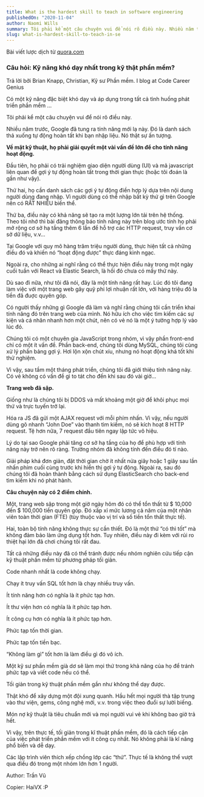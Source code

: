 ```yaml
---
title: What is the hardest skill to teach in software engineering
publishedOn: "2020-11-04"
author: Naomi Wills
summary: Tôi phải kể một câu chuyện vui để nói rõ điều này. Nhiều năm trước, Google đã tung ra tính năng mới lạ này. Đó là danh sách thả xuống tự động hoàn tất khi bạn nhập liệu. Nó thật sự ấn tượng...
slug: what-is-hardest-skill-to-teach-in-se
---
```


Bài viết lược dịch từ [quora.com](https://www.quora.com/What-is-the-hardest-skill-to-teach-in-software-engineering/answer/Brian-Knapp-1)

### <strong>Câu hỏi: Kỹ năng khó dạy nhất trong kỹ thật phần mềm?</strong>

Trả lời bởi Brian Knapp, Christian, Kỹ sư Phần mềm. I blog at Code Career Genius
<!-- more -->
Có một kỹ năng đặc biệt khó dạy và áp dụng trong tất cả tình huống phát triền phần mềm …

<!-- more -->
Tôi phải kể một câu chuyện vui để nói rõ điều này.

Nhiều năm trước, Google đã tung ra tính năng mới lạ này. Đó là danh sách thả xuống tự động hoàn tất khi bạn nhập liệu. Nó thật sự ấn tượng.

<b>Về mặt kỹ thuật, họ phải giải quyết một vài vấn đề lớn để cho tính năng hoạt động.</b>

Đầu tiên, họ phải có trải nghiệm giao diện người dùng (UI) và mã javascript liên quan để gợi ý tự động hoàn tất trong thời gian thực (hoặc tôi đoán là gần như vậy).

Thứ hai, họ cần danh sách các gợi ý tự động điền hợp lý dựa trên nội dung người dùng đang nhập. Vì người dùng có thể nhập bất kỳ thứ gì trên Google nên có RẤT NHIỀU biến thể.

Thứ ba, điều này có khả năng sẽ tạo ra một lượng lớn tải trên hệ thống. Theo tôi nhớ thì bài đăng thông báo tính năng này trên blog ước tính họ phải mở rộng cơ sở hạ tầng thêm 6 lần để hỗ trợ các HTTP request, truy vấn cơ sở dữ liệu, v.v…

Tại Google với quy mô hàng trăm triệu người dùng, thực hiện tất cả những điều đó và khiến nó “hoạt động được” thực đáng kinh ngạc.

Ngoài ra, cho những ai nghĩ rằng có thể thực hiện điều này trong một ngày cuối tuần với React và Elastic Search, là hồi đó chưa có mấy thứ này.

Dù sao đi nữa, như tôi đã nói, đây là một tính năng rất hay. Lúc đó tôi đang làm việc với một trang web gây quỹ phi lợi nhuận rất lớn, với hàng triệu đô la tiền đã đuợc quyên góp.

Có người thấy những gì Google đã làm và nghĩ rằng chúng tôi cần triển khai tính năng đó trên trang web của mình. Nó hữu ích cho việc tìm kiếm các sự kiện và cá nhân nhanh hơn một chút, nên có vẻ nó là một ý tưởng hợp lý vào lúc đó.

Chúng tôi có một chuyên gia JavaScript trong nhóm, vì vậy phần front-end chỉ có một ít vấn đề. Phần back-end, chúng tôi dùng MySQL, chúng tôi cùng xử lý phần bảng gợi ý. Hơi lộn xộn chút xíu, nhưng nó hoạt động khá tốt khi thử nghiệm.

Vì vậy, sau tầm một tháng phát triển, chúng tôi đã giới thiệu tính năng này. Có vẻ không có vấn đề gì to tát cho đến khi sau đó vài giờ…

<b>Trang web đã sập.</b>

Giống như là chúng tôi bị DDOS và mất khoảng một giờ để khôi phục mọi thứ và trực tuyến trở lại.

Hóa ra JS đã gửi một AJAX request với mỗi phím nhấn. Vì vậy, nếu người dùng gõ nhanh “John Doe” vào thanh tìm kiếm, nó sẽ kích hoạt 8 HTTP request. Tệ hơn nữa, 7 request đầu tiên ngay lập tức vô hiệu.

Lý do tại sao Google phải tăng cơ sở hạ tầng của họ để phù hợp với tính năng này trở nên rõ ràng. Trưởng nhóm đã không tính đến điều đó tí nào.

Giải pháp khá đơn giản, đặt thời gian chờ ít nhất nửa giây hoặc 1 giây sau lần nhấn phím cuối cùng trước khi hiển thị gợi ý tự động. Ngoài ra, sau đó chúng tôi đã hoàn thành bằng cách sử dụng ElasticSearch cho back-end tìm kiếm khi nó phát hành.

<b>Câu chuyện này có 2 điểm chính.</b>

Một, trang web sập trong một giờ ngày hôm đó có thể tổn thất từ $ 10,000 đến $ 100,000 tiền quyên góp. Đó xấp xỉ mức lương cả năm của một nhân viên toàn thời gian (FTE) (tùy thuộc vào vị trí và số tiền tổn thất thực tế).

Hai, toàn bộ tính năng không thực sự cần thiết. Đó là một thứ “có thì tốt” mà không đảm bảo làm ứng dụng tốt hơn. Tuy nhiên, điều này đi kèm với rủi ro thiệt hại lớn đã chơi chúng tôi rất đau.

Tất cả những điều này đã có thể tránh được nếu nhóm nghiên cứu tiếp cận kỹ thuật phần mềm từ phương pháp tối giản.

Code nhanh nhất là code không chạy.

Chạy ít truy vấn SQL tốt hơn là chạy nhiều truy vấn.

Ít tính năng hơn có nghĩa là ít phức tạp hơn.

Ít thư viện hơn có nghĩa là ít phức tạp hơn.

Ít công cụ hơn có nghĩa là ít phức tạp hơn.

Phức tạp tốn thời gian.

Phức tạp tốn tiền bạc.

“Không làm gì” tốt hơn là làm điều gì đó vô ích.

Một kỹ sư phần mềm già dơ sẽ làm mọi thứ trong khả năng của họ để tránh phức tạp và viết code nếu có thể.

Tối giản trong kỹ thuật phần mềm gần như không thể dạy được.

Thật khó để xây dựng một đội xung quanh. Hầu hết mọi người thà tập trung vào thư viện, gems, công nghệ mới, v.v. trong việc theo đuổi sự lười biếng.

Món nợ kỹ thuật là tiêu chuẩn mới và mọi người vui vẻ khi không bao giờ trả hết.

Vì vậy, trên thực tế, tối giản trong kĩ thuật phần mềm, đó là cách tiếp cận của việc phát triển phần mềm với ít công cụ nhất. Nó không phải là kĩ năng phổ biến và dễ dạy.

Các lập trình viên thích xếp chồng lớp các “thứ”. Thực tế là không thể vượt qua điều đó trong một nhóm lớn hơn 1 người.

Author: Trần Vũ

Copier: HaiVX :P